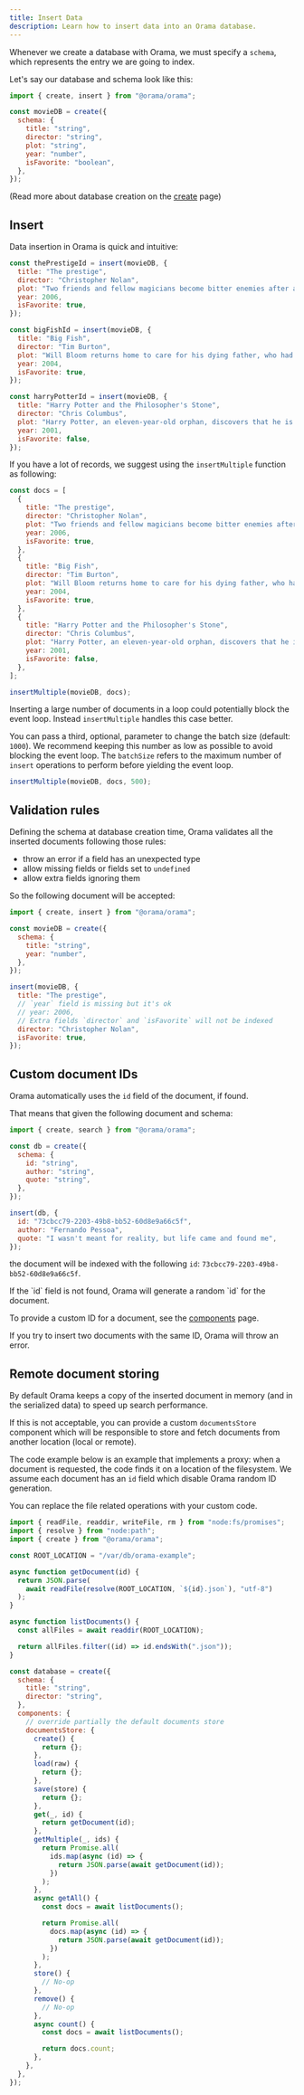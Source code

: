 ```yaml
---
title: Insert Data
description: Learn how to insert data into an Orama database.
---
```


Whenever we create a database with Orama, we must specify a `schema`, which
represents the entry we are going to index.

Let's say our database and schema look like this:

```javascript copy
import { create, insert } from "@orama/orama";

const movieDB = create({
  schema: {
    title: "string",
    director: "string",
    plot: "string",
    year: "number",
    isFavorite: "boolean",
  },
});
```

(Read more about database creation on the [create](/open-source/usage/create) page)

## Insert

Data insertion in Orama is quick and intuitive:

```javascript copy
const thePrestigeId = insert(movieDB, {
  title: "The prestige",
  director: "Christopher Nolan",
  plot: "Two friends and fellow magicians become bitter enemies after a sudden tragedy. As they devote themselves to this rivalry, they make sacrifices that bring them fame but with terrible consequences.",
  year: 2006,
  isFavorite: true,
});

const bigFishId = insert(movieDB, {
  title: "Big Fish",
  director: "Tim Burton",
  plot: "Will Bloom returns home to care for his dying father, who had a penchant for telling unbelievable stories. After he passes away, Will tries to find out if his tales were really true.",
  year: 2004,
  isFavorite: true,
});

const harryPotterId = insert(movieDB, {
  title: "Harry Potter and the Philosopher's Stone",
  director: "Chris Columbus",
  plot: "Harry Potter, an eleven-year-old orphan, discovers that he is a wizard and is invited to study at Hogwarts. Even as he escapes a dreary life and enters a world of magic, he finds trouble awaiting him.",
  year: 2001,
  isFavorite: false,
});
```

If you have a lot of records, we suggest using the `insertMultiple` function as following:

```javascript copy
const docs = [
  {
    title: "The prestige",
    director: "Christopher Nolan",
    plot: "Two friends and fellow magicians become bitter enemies after a sudden tragedy. As they devote themselves to this rivalry, they make sacrifices that bring them fame but with terrible consequences.",
    year: 2006,
    isFavorite: true,
  },
  {
    title: "Big Fish",
    director: "Tim Burton",
    plot: "Will Bloom returns home to care for his dying father, who had a penchant for telling unbelievable stories. After he passes away, Will tries to find out if his tales were really true.",
    year: 2004,
    isFavorite: true,
  },
  {
    title: "Harry Potter and the Philosopher's Stone",
    director: "Chris Columbus",
    plot: "Harry Potter, an eleven-year-old orphan, discovers that he is a wizard and is invited to study at Hogwarts. Even as he escapes a dreary life and enters a world of magic, he finds trouble awaiting him.",
    year: 2001,
    isFavorite: false,
  },
];

insertMultiple(movieDB, docs);
```

Inserting a large number of documents in a loop could potentially block the event loop.
Instead `insertMultiple` handles this case better.

You can pass a third, optional, parameter to change the batch size (default:
`1000`). We recommend keeping this number as low as possible to avoid blocking
the event loop. The `batchSize` refers to the maximum number of `insert`
operations to perform before yielding the event loop.

```javascript
insertMultiple(movieDB, docs, 500);
```

## Validation rules

Defining the schema at database creation time, Orama validates all the inserted documents following those rules:

- throw an error if a field has an unexpected type
- allow missing fields or fields set to `undefined`
- allow extra fields ignoring them

So the following document will be accepted:

```javascript copy
import { create, insert } from "@orama/orama";

const movieDB = create({
  schema: {
    title: "string",
    year: "number",
  },
});

insert(movieDB, {
  title: "The prestige",
  // `year` field is missing but it's ok
  // year: 2006,
  // Extra fields `director` and `isFavorite` will not be indexed
  director: "Christopher Nolan",
  isFavorite: true,
});
```

## Custom document IDs

Orama automatically uses the `id` field of the document, if found.

That means that given the following document and schema:

```js
import { create, search } from "@orama/orama";

const db = create({
  schema: {
    id: "string",
    author: "string",
    quote: "string",
  },
});

insert(db, {
  id: "73cbcc79-2203-49b8-bb52-60d8e9a66c5f",
  author: "Fernando Pessoa",
  quote: "I wasn't meant for reality, but life came and found me",
});
```

the document will be indexed with the following `id`: `73cbcc79-2203-49b8-bb52-60d8e9a66c5f`.

<Aside type="tip">
If the `id` field is not found, Orama will generate a random `id` for the document.

To provide a custom ID for a document, see the [components](/open-source/internals/components) page.
</Aside>

<Aside type="danger">
If you try to insert two documents with the same ID, Orama will throw an error.
</Aside>

## Remote document storing

By default Orama keeps a copy of the inserted document in memory (and in the serialized data) to speed up search performance.

If this is not acceptable, you can provide a custom `documentsStore` component which will be responsible to store
and fetch documents from another location (local or remote).

The code example below is an example that implements a proxy: when a document is requested, the code finds it on a location of the filesystem.
We assume each document has an `id` field which disable Orama random ID generation.

You can replace the file related operations with your custom code.

```javascript copy
import { readFile, readdir, writeFile, rm } from "node:fs/promises";
import { resolve } from "node:path";
import { create } from "@orama/orama";

const ROOT_LOCATION = "/var/db/orama-example";

async function getDocument(id) {
  return JSON.parse(
    await readFile(resolve(ROOT_LOCATION, `${id}.json`), "utf-8")
  );
}

async function listDocuments() {
  const allFiles = await readdir(ROOT_LOCATION);

  return allFiles.filter((id) => id.endsWith(".json"));
}

const database = create({
  schema: {
    title: "string",
    director: "string",
  },
  components: {
    // override partially the default documents store
    documentsStore: {
      create() {
        return {};
      },
      load(raw) {
        return {};
      },
      save(store) {
        return {};
      },
      get(_, id) {
        return getDocument(id);
      },
      getMultiple(_, ids) {
        return Promise.all(
          ids.map(async (id) => {
            return JSON.parse(await getDocument(id));
          })
        );
      },
      async getAll() {
        const docs = await listDocuments();

        return Promise.all(
          docs.map(async (id) => {
            return JSON.parse(await getDocument(id));
          })
        );
      },
      store() {
        // No-op
      },
      remove() {
        // No-op
      },
      async count() {
        const docs = await listDocuments();

        return docs.count;
      },
    },
  },
});
```
